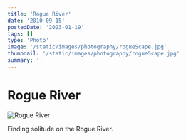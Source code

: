 ```yaml
---
title: 'Rogue River'
date: '2010-09-15'
postedDate: '2023-01-19'
tags: []
type: 'Photo'
image: '/static/images/photography/rogueScape.jpg'
thumbnail: '/static/images/photography/rogueScape.jpg'
summary: ''
---
```


# Rogue River

![Rogue River](/static/images/photography/rogueScape.jpg)

Finding solitude on the Rogue River.
